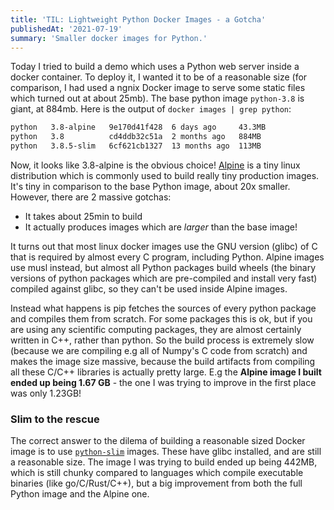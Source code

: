 ```yaml
---
title: 'TIL: Lightweight Python Docker Images - a Gotcha'
publishedAt: '2021-07-19'
summary: 'Smaller docker images for Python.'
---
```


Today I tried to build a demo which uses a Python web server inside a docker container. To deploy it, I wanted it to be of a reasonable size (for comparison, I had used a ngnix Docker image to serve some static files which turned out at about 25mb).
The base python image `python-3.8` is giant, at 884mb. Here is the output of `docker images | grep python`:

```bash
python   3.8-alpine   9e170d41f428  6 days ago     43.3MB
python   3.8          cd4ddb32c51a  2 months ago   884MB
python   3.8.5-slim   6cf621cb1327  13 months ago  113MB
```

Now, it looks like 3.8-alpine is the obvious choice! [Alpine](https://hub.docker.com/_/alpine) is a tiny linux distribution which is commonly used to build really tiny production images. It's tiny in comparison to the base Python image, about 20x smaller. However, there are 2 massive gotchas:

- It takes about 25min to build
- It actually produces images which are *larger* than the base image!


It turns out that most linux docker images use the GNU version (glibc) of C that is required by almost every C program, including Python. Alpine images use musl instead, but almost all Python packages build wheels (the binary versions of python packages which are pre-compiled and install very fast) compiled against glibc, so they can't be used inside Alpine images.

Instead what happens is pip fetches the sources of every python package and compiles them from scratch. For some packages this is ok, but if you are using any scientific computing packages, they are almost certainly written in C++, rather than python. So the build process is extremely slow (because we are compiling e.g all of Numpy's C code from scratch) and makes the image size massive, because the build artifacts from compiling all these C/C++ libraries is actually pretty large. E.g the **Alpine image I built ended up being 1.67 GB** - the one I was trying to improve in the first place was only 1.23GB!

### Slim to the rescue
The correct answer to the dilema of building a reasonable sized Docker image is to use [`python-slim`](https://hub.docker.com/_/python?tab=tags&page=1&name=slim) images. These have glibc installed, and are still a reasonable size. The image I was trying to build ended up being 442MB, which is still chunky compared to languages which compile executable binaries (like go/C/Rust/C++), but a big improvement from both the full Python image and the Alpine one.
